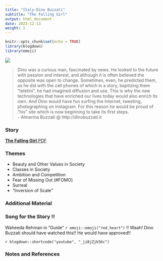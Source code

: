 ```yaml
---
title: "Italy-Dino Buzzati"
subtitle: "The Falling Girl"
output: html_document
date: 2023-12-13
weight: 1
---
```


```r
knitr::opts_chunk$set(echo = TRUE)
library(blogdown)
library(emoji)
```


![](http://dinobuzzati.it/img/img01.jpg)

> Dino was a curious man, fascinated by news. He looked to the future with passion and interest, and although it is often believed the opposite was open to change. Sometimes, even, he predicted them, as he did with the cell phones of which in a story, baptizing them "teletini", he had imagined diffusion and use.
This is why the new technologies that have enriched our lives today would also enrich its own. And Dino would have fun surfing the Internet, tweeting, photographing on Instagram. For this reason he would be proud of "his" site which is now beginning to take its first steps.  
- Almerina Buzzati @ http://dinobuzzati.it

### Story

[**The Falling Girl** PDF](The_Falling_Girl.pdf)


### Themes  
  - Beauty and Other Values in Society
  - Classes in Society
  - Ambition and Competition
  - Fear of Missing Out (#FOMO)
  - Surreal
  - "Inversion of Scale"


### Additional Material  

 
### Song for the Story !!

Waheeda Rehman in "Guide" `r emoji::emoji("red_heart")` !! Waah! Dino Buzzati should have watched this!! He would have approved!!

`r blogdown::shortcode("youtube", "_ji8jZjk56c")`

### Notes and References  


  


